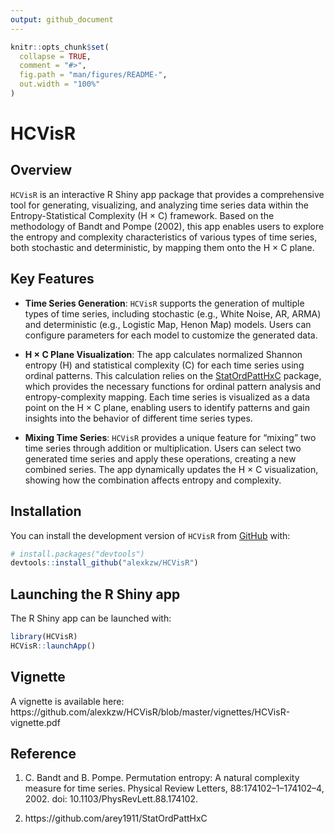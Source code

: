 ```yaml
---
output: github_document
---
```


<!-- README.md is generated from README.Rmd. Please edit that file -->

```r
knitr::opts_chunk$set(
  collapse = TRUE,
  comment = "#>",
  fig.path = "man/figures/README-",
  out.width = "100%"
)
```

# HCVisR

<!-- badges: start -->
<!-- badges: end -->

## Overview

`HCVisR` is an interactive R Shiny app package that provides a comprehensive tool for generating, visualizing, and analyzing time series data within the Entropy-Statistical Complexity (H × C) framework. Based on the methodology of Bandt and Pompe (2002), this app enables users to explore the entropy and complexity characteristics of various types of time series, both stochastic and deterministic, by mapping them onto the H × C plane. 

## Key Features

- **Time Series Generation**: `HCVisR` supports the generation of multiple types of time series, including stochastic (e.g., White Noise, AR, ARMA) and deterministic (e.g., Logistic Map, Henon Map) models. Users can configure parameters for each model to customize the generated data.

- **H × C Plane Visualization**: The app calculates normalized Shannon entropy (H) and statistical complexity (C) for each time series using ordinal patterns. This calculation relies on the [StatOrdPattHxC](https://github.com/arey1911/StatOrdPattHxC) package, which provides the necessary functions for ordinal pattern analysis and entropy-complexity mapping. Each time series is visualized as a data point on the H × C plane, enabling users to identify patterns and gain insights into the behavior of different time series types.

- **Mixing Time Series**: `HCVisR` provides a unique feature for "mixing" two time series through addition or multiplication. Users can select two generated time series and apply these operations, creating a new combined series. The app dynamically updates the H × C visualization, showing how the combination affects entropy and complexity.

## Installation

You can install the development version of `HCVisR` from [GitHub](https://github.com/) with:

``` r
# install.packages("devtools")
devtools::install_github("alexkzw/HCVisR")
```

## Launching the R Shiny app

The R Shiny app can be launched with:

```r
library(HCVisR)
HCVisR::launchApp()
```


## Vignette

A vignette is available here: https://github.com/alexkzw/HCVisR/blob/master/vignettes/HCVisR-vignette.pdf

## Reference

1. C. Bandt and B. Pompe. Permutation entropy: A natural complexity measure for time series. Physical Review Letters, 88:174102–1–174102–4, 2002. doi: 10.1103/PhysRevLett.88.174102.

2. https://github.com/arey1911/StatOrdPattHxC
